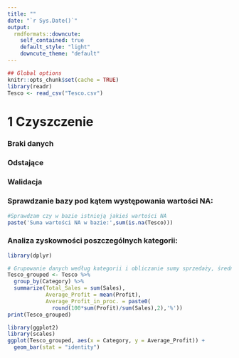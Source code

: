```yaml
---
title: ""
date: "`r Sys.Date()`"
output:
  rmdformats::downcute:
    self_contained: true
    default_style: "light"
    downcute_theme: "default"
---
```


```r
## Global options
knitr::opts_chunk$set(cache = TRUE)
library(readr)
Tesco <- read_csv("Tesco.csv")
```

# 1 Czyszczenie

### Braki danych

### Odstające

### Walidacja

### Sprawdzanie bazy pod kątem występowania wartości NA:

```r
#Sprawdzam czy w bazie istnieją jakieś wartości NA
paste('Suma wartości NA w bazie:',sum(is.na(Tesco)))
```

### Analiza zyskowności poszczególnych kategorii:

```r
library(dplyr)

# Grupowanie danych według kategorii i obliczanie sumy sprzedaży, średniego zysku i średniego zysku z kategorii.
Tesco_grouped <- Tesco %>%
  group_by(Category) %>%
  summarize(Total_Sales = sum(Sales),
            Average_Profit = mean(Profit),
            Average_Profit_in_proc. = paste0(
              round(100*sum(Profit)/sum(Sales),2),'%'))
print(Tesco_grouped)

library(ggplot2)
library(scales)
ggplot(Tesco_grouped, aes(x = Category, y = Average_Profit)) +
  geom_bar(stat = "identity") 
```
